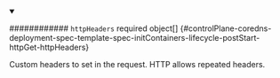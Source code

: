 


<details className="config-field" data-expandable="true" open>
<summary>

############ `httpHeaders` <span className="config-field-required" data-required="false">required</span> <span className="config-field-type">object[]</span> <span className="config-field-default"></span> <span className="config-field-enum"></span> {#controlPlane-coredns-deployment-spec-template-spec-initContainers-lifecycle-postStart-httpGet-httpHeaders}

Custom headers to set in the request. HTTP allows repeated headers.

</summary>

<PartialHttpheadersreference />


</details>
